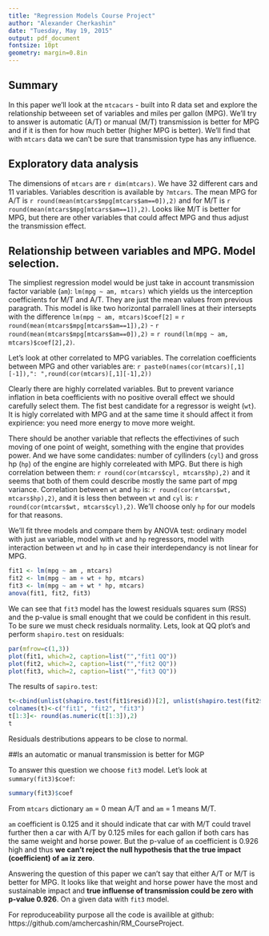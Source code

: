 ```yaml
---
title: "Regression Models Course Project"
author: "Alexander Cherkashin"
date: "Tuesday, May 19, 2015"
output: pdf_document
fontsize: 10pt
geometry: margin=0.8in
---
```


## Summary
In this paper we'll look at the `mtcacars` - built into R data set and explore the relationship betweeen set of variables and miles per gallon (MPG). We'll try to answer is automatic (A/T) or manual (M/T) transmission is better for MPG and if it is then for how much better (higher MPG is better). We'll find that with `mtcars` data we can't be sure that transmission type has any influence.

## Exploratory data analysis
The dimensions of `mtcars` are `r dim(mtcars)`. We have 32 different cars and 11 variables. Variables descrition is available by `?mtcars`. The mean MPG for A/T is `r round(mean(mtcars$mpg[mtcars$am==0]),2)` and for M/T is `r round(mean(mtcars$mpg[mtcars$am==1]),2)`. Looks like M/T is better for MPG, but there are other variables that could affect MPG and thus adjust the transmission effect.

## Relationship between variables and MPG. Model selection.
The simpliest regression model would be just take in account transmission factor variable (`am`): `lm(mpg ~ am, mtcars)` which yields us the interception coefficients for M/T and A/T. They are just the mean values from previous paragrath. This model is like two horizontal parralell lines at their intersepts with the difference `lm(mpg ~ am, mtcars)$coef[2]` = `r round(mean(mtcars$mpg[mtcars$am==1]),2)` - `r round(mean(mtcars$mpg[mtcars$am==0]),2)` = `r round(lm(mpg ~ am, mtcars)$coef[2],2)`.

Let's look at other correlated to MPG variables. The correlation coefficients between MPG and other variables are: `r paste0(names(cor(mtcars)[,1][-1]),": ",round(cor(mtcars)[,1][-1],2))`

Clearly there are highly correlated variables. But to prevent variance inflation in beta coefficients with no positive overall effect we should carefully select them. The fist best candidate for a regressor is weight (`wt`). It is higly correlated with MPG and at the same time it should affect it from expirience: you need more energy to move more weight. 

There should be another variable that reflects the effectivines of such moving of one point of weight, something with the engine that provides power. And we have some candidates: number of cyllinders (`cyl`) and gross hp (`hp`) of the engine are highly correleated with MPG. But there is high correlation between them: `r round(cor(mtcars$cyl, mtcars$hp),2)` and it seems that both of them could describe mostly the same part of mpg variance. Correlation between `wt` and `hp` is: `r round(cor(mtcars$wt, mtcars$hp),2)`, and it is less then between `wt` and `cyl` is: `r round(cor(mtcars$wt, mtcars$cyl),2)`. We'll choose only `hp` for our models for that reasons.

We'll fit three models and compare them by ANOVA test: ordinary model with just `am` variable, model with `wt` and `hp` regressors, model with interaction between `wt` and `hp` in case their interdependancy is not linear for MPG.

```r
fit1 <- lm(mpg ~ am , mtcars)
fit2 <- lm(mpg ~ am + wt + hp, mtcars)
fit3 <- lm(mpg ~ am + wt * hp, mtcars)
anova(fit1, fit2, fit3)
```

We can see that `fit3` model has the lowest residuals squares sum (RSS) and the p-value is small enought that we could be confident in this result. To be sure we must check residuals normality. Lets, look at QQ plot's and perform `shapiro.test` on residuals:

```r
par(mfrow=c(1,3))
plot(fit1, which=2, caption=list("","fit1 QQ"))
plot(fit2, which=2, caption=list("","fit2 QQ"))
plot(fit3, which=2, caption=list("","fit3 QQ"))
```
The results of `sapiro.test`:
```r
t<-cbind(unlist(shapiro.test(fit1$resid))[2], unlist(shapiro.test(fit2$resid))[2], unlist(shapiro.test(fit3$resid))[2])
colnames(t)<-c("fit1", "fit2", "fit3")
t[1:3]<- round(as.numeric(t[1:3]),2)
t
```

Residuals destributions appears to be close to normal.

##Is an automatic or manual transmission is better for MGP

To answer this question we choose `fit3` model. Let's look at `summary(fit3)$coef`:

```r
summary(fit3)$coef
```

From `mtcars` dictionary `am` = 0 mean A/T and `am` = 1 means M/T.

`am` coefficient is 0.125 and it should indicate that car with M/T could travel further then a car with A/T by 0.125 miles for each gallon if both cars has the same weight and horse power. But the p-value of `am` coefficient is 0.926 high and thus **we can't reject the null hypothesis that the true impact (coefficient) of `am` iz zero**. 

Answering the question of this paper we can't say that either A/T or M/T is better for MPG. It looks like that weight and horse power have the most and sustainable impact and **true influense of transmission could be zero with p-value 0.926**. On a given data with `fit3` model.

For reproduceability purpose all the code is availible at github: https://github.com/amchercashin/RM_CourseProject.